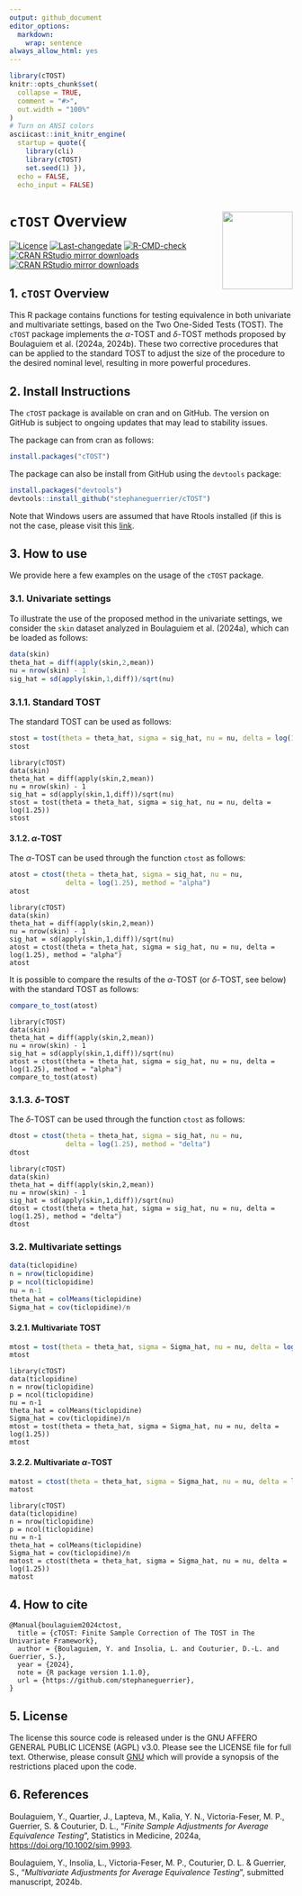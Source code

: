 ```yaml
---
output: github_document
editor_options:
  markdown:
    wrap: sentence
always_allow_html: yes
---
```


<!-- README.md is generated from README.Rmd. Please edit this file -->

```r
library(cTOST)
knitr::opts_chunk$set(
  collapse = TRUE,
  comment = "#>",
  out.width = "100%"
)
# Turn on ANSI colors
asciicast::init_knitr_engine(
  startup = quote({
    library(cli)
    library(cTOST)
    set.seed(1) }),
  echo = FALSE,
  echo_input = FALSE)
```
 

# `cTOST` Overview  <a href="https://yboulag.github.io/cTOST/"><img src="man/figures/hex-cTOST.png" alt="" align="right" height="138" width="125" /></a>

<!-- badges: start -->
[![Licence](https://img.shields.io/badge/licence-AGPL--3.0-blue.svg)](https://opensource.org/licenses/AGPL-3.0)
[![Last-changedate](https://img.shields.io/badge/last%20change-`r gsub('-', '--', Sys.Date())`-green.svg)](https://github.com/yboulag/cTOST)
[![R-CMD-check](https://github.com/yboulag/cTOST/actions/workflows/R-CMD-check.yaml/badge.svg)](https://github.com/stephaneguerrier/cTOST/actions/workflows/R-CMD-check.yaml)
[![CRAN RStudio mirror downloads](http://cranlogs.r-pkg.org/badges/cTOST)](https://www.r-pkg.org/pkg/cTOST)
[![CRAN RStudio mirror downloads](https://cranlogs.r-pkg.org/badges/grand-total/cTOST)](https://www.r-pkg.org/pkg/cTOST)
<!-- badges: end -->

## 1. `cTOST` Overview

This R package contains functions for testing equivalence in both univariate and multivariate settings, based on the Two One-Sided Tests (TOST). The `cTOST` package implements the $\alpha$-TOST and $\delta$-TOST methods proposed by Boulaguiem et al. (2024a, 2024b). These two corrective procedures that can be applied to the standard TOST to adjust the size of the procedure to the desired nominal level, resulting in more powerful procedures.

## 2. Install Instructions

The `cTOST` package is available on cran and on GitHub. The version on GitHub is subject to ongoing updates that may lead to stability issues.  

The package can from cran as follows:

```r
install.packages("cTOST")
```

The package can also be install from GitHub using the `devtools` package:

```r
install.packages("devtools")
devtools::install_github("stephaneguerrier/cTOST")
```

Note that Windows users are assumed that have Rtools installed (if this is not the case, please visit this [link](https://cran.r-project.org/bin/windows/Rtools/).

## 3. How to use

We provide here a few examples on the usage of the `cTOST` package.

### 3.1. Univariate settings

To illustrate the use of the proposed method in the univariate settings, we consider the `skin` dataset analyzed in Boulaguiem et al. (2024a), which can be loaded as follows:

```r
data(skin)
theta_hat = diff(apply(skin,2,mean))
nu = nrow(skin) - 1
sig_hat = sd(apply(skin,1,diff))/sqrt(nu)
```

### 3.1.1. Standard TOST

The standard TOST can be used as follows:

```r
stost = tost(theta = theta_hat, sigma = sig_hat, nu = nu, delta = log(1.25))
stost
```

```asciicast
library(cTOST)
data(skin)
theta_hat = diff(apply(skin,2,mean))
nu = nrow(skin) - 1
sig_hat = sd(apply(skin,1,diff))/sqrt(nu)
stost = tost(theta = theta_hat, sigma = sig_hat, nu = nu, delta = log(1.25))
stost
```

#### 3.1.2. $\alpha$-TOST

The $\alpha$-TOST can be used through the function `ctost` as follows:

```r
atost = ctost(theta = theta_hat, sigma = sig_hat, nu = nu, 
              delta = log(1.25), method = "alpha")
atost
```

```asciicast
library(cTOST)
data(skin)
theta_hat = diff(apply(skin,2,mean))
nu = nrow(skin) - 1
sig_hat = sd(apply(skin,1,diff))/sqrt(nu)
atost = ctost(theta = theta_hat, sigma = sig_hat, nu = nu, delta = log(1.25), method = "alpha")
atost
```

It is possible to compare the results of the $\alpha$-TOST (or $\delta$-TOST, see below) with the standard TOST as follows:

```r
compare_to_tost(atost)
```

```asciicast
library(cTOST)
data(skin)
theta_hat = diff(apply(skin,2,mean))
nu = nrow(skin) - 1
sig_hat = sd(apply(skin,1,diff))/sqrt(nu)
atost = ctost(theta = theta_hat, sigma = sig_hat, nu = nu, delta = log(1.25), method = "alpha")
compare_to_tost(atost)
```

### 3.1.3. $\delta$-TOST

The $\delta$-TOST can be used through the function `ctost` as follows:

```r
dtost = ctost(theta = theta_hat, sigma = sig_hat, nu = nu, 
              delta = log(1.25), method = "delta")
dtost
```

```asciicast
library(cTOST)
data(skin)
theta_hat = diff(apply(skin,2,mean))
nu = nrow(skin) - 1
sig_hat = sd(apply(skin,1,diff))/sqrt(nu)
dtost = ctost(theta = theta_hat, sigma = sig_hat, nu = nu, delta = log(1.25), method = "delta")
dtost
```

### 3.2. Multivariate settings

```r
data(ticlopidine)
n = nrow(ticlopidine)
p = ncol(ticlopidine)
nu = n-1
theta_hat = colMeans(ticlopidine)
Sigma_hat = cov(ticlopidine)/n
```

#### 3.2.1. Multivariate TOST

```r
mtost = tost(theta = theta_hat, sigma = Sigma_hat, nu = nu, delta = log(1.25))
mtost
```

```asciicast
library(cTOST)
data(ticlopidine)
n = nrow(ticlopidine)
p = ncol(ticlopidine)
nu = n-1
theta_hat = colMeans(ticlopidine)
Sigma_hat = cov(ticlopidine)/n
mtost = tost(theta = theta_hat, sigma = Sigma_hat, nu = nu, delta = log(1.25))
mtost
```

#### 3.2.2. Multivariate $\alpha$-TOST

```r
matost = ctost(theta = theta_hat, sigma = Sigma_hat, nu = nu, delta = log(1.25))
matost
```

```asciicast
library(cTOST)
data(ticlopidine)
n = nrow(ticlopidine)
p = ncol(ticlopidine)
nu = n-1
theta_hat = colMeans(ticlopidine)
Sigma_hat = cov(ticlopidine)/n
matost = ctost(theta = theta_hat, sigma = Sigma_hat, nu = nu, delta = log(1.25))
matost
```

## 4. How to cite

```{}
@Manual{boulaguiem2024ctost,
  title = {cTOST: Finite Sample Correction of The TOST in The Univariate Framework},
  author = {Boulaguiem, Y. and Insolia, L. and Couturier, D.-L. and Guerrier, S.},
  year = {2024},
  note = {R package version 1.1.0},
  url = {https://github.com/stephaneguerrier},
}
```

## 5. License

The license this source code is released under is the GNU AFFERO GENERAL PUBLIC LICENSE (AGPL) v3.0. Please see the LICENSE file for full text. Otherwise, please consult [GNU](https://www.gnu.org/licenses/agpl-3.0.en.html) which will provide a synopsis of the restrictions placed upon the code.

## 6. References

Boulaguiem, Y., Quartier, J., Lapteva, M., Kalia, Y. N., Victoria-Feser, M. P., Guerrier, S. & Couturier, D. L., "*Finite Sample Adjustments for Average Equivalence Testing*", Statistics in Medicine, 2024a, [https://doi.org/10.1002/sim.9993]( https://doi.org/10.1002/sim.9993).

Boulaguiem, Y., Insolia, L., Victoria-Feser, M. P., Couturier, D. L. & Guerrier, S., "*Multivariate Adjustments for Average Equivalence Testing*", submitted manuscript, 2024b.
